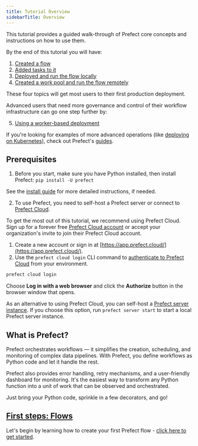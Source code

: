 ```yaml
---
title: Tutorial Overview
sidebarTitle: Overview
---
```


This tutorial provides a guided walk-through of Prefect core concepts and instructions on how to use them.

By the end of this tutorial you will have:

1. [Created a flow](/2.17.1/tutorial/flows/)
2. [Added tasks to it](/2.17.1/tutorial/tasks/)
3. [Deployed and run the flow locally](/2.17.1/tutorial/deployments/)
4. [Created a work pool and run the flow remotely](/2.17.1/tutorial/work-pools/)

These four topics will get most users to their first production deployment.

Advanced users that need more governance and control of their workflow infrastructure can go one step further by:

5. [Using a worker-based deployment](/2.17.1/tutorial/workers/)

If you're looking for examples of more advanced operations (like [deploying on Kubernetes](/2.17.1/guides/deployment/kubernetes/)), check out Prefect's [guides](/2.17.1/guides/).

## Prerequisites

1. Before you start, make sure you have Python installed, then install Prefect: `pip install -U prefect`

See the [install guide](/2.17.1/getting-started/installation/) for more detailed instructions, if needed.

2. To use Prefect, you need to self-host a Prefect server or connect to [Prefect Cloud](https://app.prefect.cloud).

To get the most out of this tutorial, we recommend using Prefect Cloud.
Sign up for a forever free [Prefect Cloud account](/2.17.1/cloud/) or accept your organization's invite to join their Prefect Cloud account.

1. Create a new account or sign in at [https://app.prefect.cloud/](https://app.prefect.cloud/).
1. Use the `prefect cloud login` CLI command to [authenticate to Prefect Cloud](/2.17.1/cloud/users/api-keys/) from your environment.

<div class="terminal">

```bash
prefect cloud login
```

</div>

Choose **Log in with a web browser** and click the **Authorize** button in the browser window that opens.

As an alternative to using Prefect Cloud, you can self-host a [Prefect server instance](/2.17.1/host/).
If you choose this option, run `prefect server start` to start a local Prefect server instance.

## What is Prefect?

Prefect orchestrates workflows — it simplifies the creation, scheduling, and monitoring of complex data pipelines.
With Prefect, you define workflows as Python code and let it handle the rest.

Prefect also provides error handling, retry mechanisms, and a user-friendly dashboard for monitoring.
It's the easiest way to transform any Python function into a unit of work that can be observed and orchestrated.

Just bring your Python code, sprinkle in a few decorators, and go!

## [First steps: Flows](/2.17.1/tutorial/flows/)

Let's begin by learning how to create your first Prefect flow - [click here to get started](/2.17.1/tutorial/flows/).
